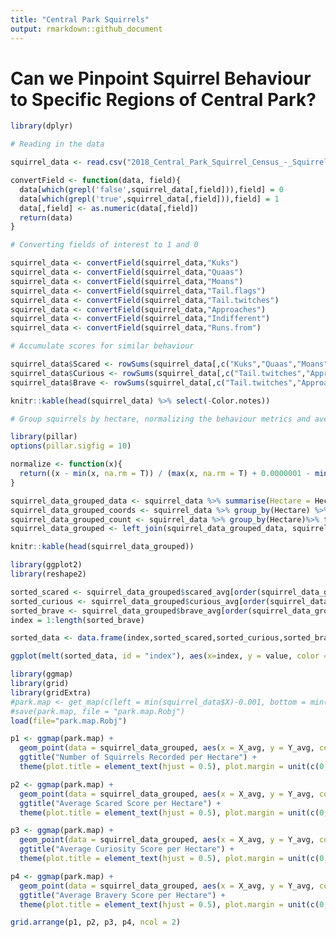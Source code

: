```yaml
---
title: "Central Park Squirrels"
output: rmarkdown::github_document
---
```


# Can we Pinpoint Squirrel Behaviour to Specific Regions of Central Park?

```r

library(dplyr)

# Reading in the data

squirrel_data <- read.csv("2018_Central_Park_Squirrel_Census_-_Squirrel_Data.csv", stringsAsFactors = F)

convertField <- function(data, field){
  data[which(grepl('false',squirrel_data[,field])),field] = 0
  data[which(grepl('true',squirrel_data[,field])),field] = 1
  data[,field] <- as.numeric(data[,field])
  return(data)
}

# Converting fields of interest to 1 and 0

squirrel_data <- convertField(squirrel_data,"Kuks")
squirrel_data <- convertField(squirrel_data,"Quaas")
squirrel_data <- convertField(squirrel_data,"Moans")
squirrel_data <- convertField(squirrel_data,"Tail.flags")
squirrel_data <- convertField(squirrel_data,"Tail.twitches")
squirrel_data <- convertField(squirrel_data,"Approaches")
squirrel_data <- convertField(squirrel_data,"Indifferent")
squirrel_data <- convertField(squirrel_data,"Runs.from")

# Accumulate scores for similar behaviour

squirrel_data$Scared <- rowSums(squirrel_data[,c("Kuks","Quaas","Moans","Tail.flags","Runs.from")])
squirrel_data$Curious <- rowSums(squirrel_data[,c("Tail.twitches","Approaches")]) + abs(squirrel_data$Indifferent - 1)
squirrel_data$Brave <- rowSums(squirrel_data[,c("Tail.twitches","Approaches")]) + abs(squirrel_data$Runs.from - 1)

knitr::kable(head(squirrel_data) %>% select(-Color.notes))

# Group squirrels by hectare, normalizing the behaviour metrics and averaging the coordinates

library(pillar)
options(pillar.sigfig = 10)

normalize <- function(x){
  return((x - min(x, na.rm = T)) / (max(x, na.rm = T) + 0.0000001 - min(x, na.rm = T)))
}

squirrel_data_grouped_data <- squirrel_data %>% summarise(Hectare = Hectare, norm_scared = normalize(Scared), norm_curious = normalize(Curious), norm_brave = normalize(Brave)) %>% group_by(Hectare) %>% summarize(scared_avg = mean(norm_scared), curious_avg = mean(norm_curious), brave_avg = mean(norm_brave))
squirrel_data_grouped_coords <- squirrel_data %>% group_by(Hectare) %>% summarize(X_avg = mean(X), Y_avg = mean(Y))
squirrel_data_grouped_count <- squirrel_data %>% group_by(Hectare)%>% tally()
squirrel_data_grouped <- left_join(squirrel_data_grouped_data, squirrel_data_grouped_coords, by = "Hectare") %>% left_join(squirrel_data_grouped_count, by = "Hectare")

knitr::kable(head(squirrel_data_grouped))
```

```r

library(ggplot2)
library(reshape2)

sorted_scared <- squirrel_data_grouped$scared_avg[order(squirrel_data_grouped$scared_avg)]
sorted_curious <- squirrel_data_grouped$curious_avg[order(squirrel_data_grouped$curious_avg)]
sorted_brave <- squirrel_data_grouped$brave_avg[order(squirrel_data_grouped$brave_avg)]
index = 1:length(sorted_brave)

sorted_data <- data.frame(index,sorted_scared,sorted_curious,sorted_brave)

ggplot(melt(sorted_data, id = "index"), aes(x=index, y = value, color = variable)) + geom_line()

```

```r

library(ggmap)
library(grid)
library(gridExtra)
#park.map <- get_map(c(left = min(squirrel_data$X)-0.001, bottom = min(squirrel_data$Y)-0.001, right = max(squirrel_data$X)+0.001, top = max(squirrel_data$Y)+0.001))
#save(park.map, file = "park.map.Robj")
load(file="park.map.Robj")

p1 <- ggmap(park.map) + 
  geom_point(data = squirrel_data_grouped, aes(x = X_avg, y = Y_avg, color = n)) + 
  ggtitle("Number of Squirrels Recorded per Hectare") + 
  theme(plot.title = element_text(hjust = 0.5), plot.margin = unit(c(0,0,0,0),"cm"))

p2 <- ggmap(park.map) + 
  geom_point(data = squirrel_data_grouped, aes(x = X_avg, y = Y_avg, color = scared_avg)) + 
  ggtitle("Average Scared Score per Hectare") + 
  theme(plot.title = element_text(hjust = 0.5), plot.margin = unit(c(0,0,0,0),"cm"))

p3 <- ggmap(park.map) + 
  geom_point(data = squirrel_data_grouped, aes(x = X_avg, y = Y_avg, color = curious_avg)) + 
  ggtitle("Average Curiosity Score per Hectare") + 
  theme(plot.title = element_text(hjust = 0.5), plot.margin = unit(c(0,0,0,0),"cm"))

p4 <- ggmap(park.map) + 
  geom_point(data = squirrel_data_grouped, aes(x = X_avg, y = Y_avg, color = brave_avg)) + 
  ggtitle("Average Bravery Score per Hectare") + 
  theme(plot.title = element_text(hjust = 0.5), plot.margin = unit(c(0,0,0,0),"cm"))

grid.arrange(p1, p2, p3, p4, ncol = 2)

```

